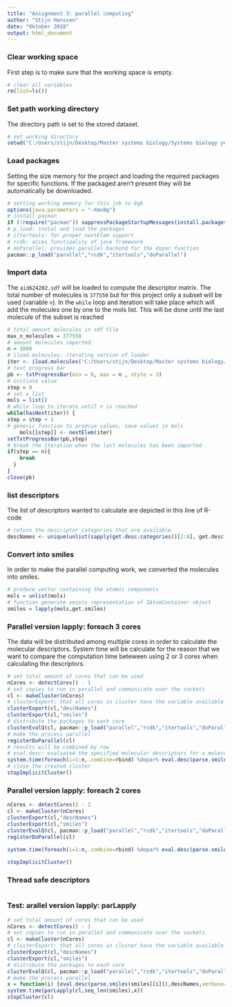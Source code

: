 ```yaml
---
title: "Assignment 3: parallel computing"
author: "Stijn Hanssen"
date: "Oktober 2018"
output: html_document
---
```


### Clear working space
First step is to make sure that the working space is empty.
```r
# clear all variables
rm(list=ls()) 
```

### Set path working directory
The directory path is set to the stored dataset.
```r
# set working directory
setwd("C:/Users/stijn/Desktop/Master systems biology/Systems biology year 2/scientific computing/parallelprocessing") 
```

### Load packages
Setting the size memory for the project and loading the required packages for specific functions. If the packaged aren't present they will be automatically be downloaded.
```r
# setting working memory for this job to 8gb
options(java.parameters = "-Xmx8g")
# install pacman
if (!require("pacman")) suppressPackageStartupMessages(install.packages("pacman"))
# p_load: instal and load the packages
# ittertools: for proper nextElem support
# rcdk: acces functioality of jave framework
# doParallel: provides parallel backend for the dopar function
pacman::p_load("parallel","rcdk","itertools","doParallel")
```

### Import data
The `aid624202.sdf` will be loaded to compute the descriptor matrix. The total number of molecules is `377550` but for this project only a subset will be used (variable `n`). In the `while` loop and iteration will take place which will add the molecules one by one to the mols list. This will be done until the last molecule of the subset is reached
```r
# total amount molecules in sdf file
max_n_molecules = 377550
# amount molecules imported
n = 1000
# iload.molecules: iterating version of loader
iter <- iload.molecules('C:/Users/stijn/Desktop/Master systems biology/Systems biology year 2/scientific computing/parallelprocessing/aid624202.sdf', type='sdf')
# text progress bar
pb <- txtProgressBar(min = 0, max = n , style = 3)
# initiate value
step = 0 
# set a list
mols = list()
# while loop to iterate until n is reached
while(hasNext(iter)) {
step = step + 1
# generic function to prodcue values, save values in mols    
    mols[[step]] <- nextElem(iter)
setTxtProgressBar(pb,step)
# break the iteration when the last molecules has been imported
if(step == n){
    break
  }
}
close(pb)
```

### list descriptors
The list of descriptors wanted to calculate are depicted in this line of R-code
```r
# return the descriptor categories that are available
descNames <- unique(unlist(sapply(get.desc.categories()[2:4], get.desc.names)))
```

### Convert into smiles
In order to make the parallel computing work, we converted the molecules into smiles. 
```r
# produce vector containing the atomic components
mols = unlist(mols)
# function generate smiels representation of IAtomContainer object
smiles = lapply(mols,get.smiles)
```

### Parallel version lapply: foreach 3 cores
The data will be distributed among multiple cores in order to calculate the molecular descriptors. System time will be calculate for the reason that we want to compare the computation time beteween using 2 or 3 cores when calculating the descriptors. 
```r
# set total amount of cores that can be used
nCores <- detectCores() - 1
# set copies to run in parallel and communicate over the sockets
cl <- makeCluster(nCores)     
# clusterExport: that all cores in cluster have the variable available
clusterExport(cl,"descNames") 
clusterExport(cl,"smiles")
# distribute the packages to each core
clusterEvalQ(cl, pacman::p_load("parallel","rcdk","itertools","doParallel"))
# make the process parallel
registerDoParallel(cl)
# results will be combined by row
# eval.desc: evaluated the specified molecular descriptors for a molecule
system.time(foreach(i=1:n,.combine=rbind) %dopar% eval.desc(parse.smiles(smiles[[i]]),descNames,verbose=F))[3]    
# close the created cluster
stopImplicitCluster()

```

### Parallel version lapply: foreach 2 cores
```r
nCores <- detectCores() - 2
cl <- makeCluster(nCores)     
clusterExport(cl,"descNames") 
clusterExport(cl,"smiles")
clusterEvalQ(cl, pacman::p_load("parallel","rcdk","itertools","doParallel"))
registerDoParallel(cl)

system.time(foreach(i=1:n,.combine=rbind) %dopar% eval.desc(parse.smiles(smiles[[i]]),descNames,verbose=F))[3]    
 
stopImplicitCluster()

```

### Thread safe descriptors

```r

```


### Test: arallel version lapply: parLapply

```r
# set total amount of cores that can be used
nCores <- detectCores() - 1
# set copies to run in parallel and communicate over the sockets
cl <- makeCluster(nCores)     
# clusterExport: that all cores in cluster have the variable available
clusterExport(cl,"descNames") 
clusterExport(cl,"smiles")
# distribute the packages to each core
clusterEvalQ(cl, pacman::p_load("parallel","rcdk","itertools","doParallel"))
# make the process parallel
x = function(i) {eval.desc(parse.smiles(smiles[[i]]),descNames,verbose=F)[3] }
system.time(parLapply(cl,seq_len(smiles),x))
stopCluster(cl)
```
